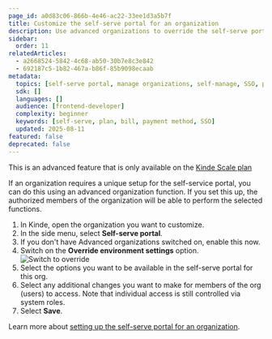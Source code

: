 ```yaml
---
page_id: a0d83c06-866b-4e46-ac22-33ee1d3a5b7f
title: Customize the self-serve portal for an organization
description: Use advanced organizations to override the self-serve portal setting for individual organizations. For example, make a function available in one organization that is not suitable for another org.
sidebar:
  order: 11
relatedArticles:
  - a2668524-5842-4c68-ab50-30b7e8c3e842
  - 692187c5-1b82-467a-b86f-85b9098ecaab
metadata:
  topics: [self-serve portal, manage organizations, self-manage, SSO, plan management, payment details]
  sdk: []
  languages: []
  audience: [frontend-developer]
  complexity: beginner
  keywords: [self-serve, plan, bill, payment method, SSO]
  updated: 2025-08-11
featured: false
deprecated: false
---
```


<Aside type="upgrade">

This is an advanced feature that is only available on the [Kinde Scale plan](https://kinde.com/pricing/)

</Aside>

If an organization requires a unique setup for the self-service portal, you can do this using an advanced organization function. If you set this up, the authorized members of the organization will be able to perform the selected functions. 

1. In Kinde, open the organization you want to customize.
2. In the side menu, select **Self-serve portal**.
3. If you don't have Advanced organizations switched on, enable this now.
4. Switch on the **Override environment settings** option.
   ![Switch to override](https://imagedelivery.net/skPPZTHzSlcslvHjesZQcQ/9461ff2f-0c8e-4f2a-0dbb-f6db420bb400/public)
5. Select the options you want to be available in the self-serve portal for this org. 
6. Select any additional changes you want to make for members of the org (users) to access. Note that individual access is still controlled via system roles.
7. Select **Save**.

Learn more about [setting up the self-serve portal for an organization](/build/self-service-portal/self-serve-portal-for-orgs/).
